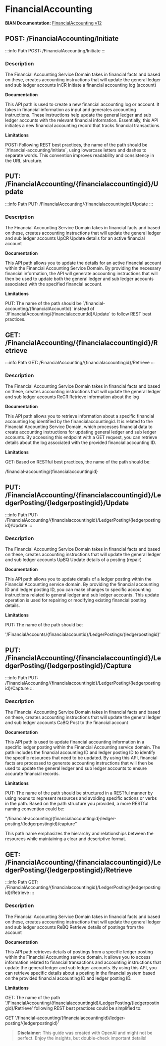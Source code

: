 # FinancialAccounting

**BIAN Documentation:** [FinancialAccounting v12](https://app.swaggerhub.com/apis/BIAN-3/FinancialAccounting/12.0.0)

## POST: /FinancialAccounting/Initiate

:::info Path
POST: /FinancialAccounting/Initiate
:::

### Description

The Financial Accounting Service Domain takes in financial facts and based on these\, creates accounting instructions that will update the general ledger and sub ledger accounts InCR Initiate a financial accounting log \(account\)

**Documentation**

This API path is used to create a new financial accounting log or account\. It takes in financial information as input and generates accounting instructions\. These instructions help update the general ledger and sub ledger accounts with the relevant financial information\. Essentially\, this API initiates a new financial accounting record that tracks financial transactions\.

**Limitations**

POST: Following REST best practices\, the name of the path should be \`/financial\-accounting/initiate\`\, using lowercase letters and dashes to separate words\. This convention improves readability and consistency in the URL structure\.

## PUT: /FinancialAccounting/\{financialaccountingid\}/Update

:::info Path
PUT: /FinancialAccounting/\{financialaccountingid\}/Update
:::

### Description

The Financial Accounting Service Domain takes in financial facts and based on these\, creates accounting instructions that will update the general ledger and sub ledger accounts UpCR Update details for an active financial account

**Documentation**

This API path allows you to update the details for an active financial account within the Financial Accounting Service Domain\. By providing the necessary financial information\, the API will generate accounting instructions that will then be used to update both the general ledger and sub ledger accounts associated with the specified financial account\.

**Limitations**

PUT: The name of the path should be \`/financial\-accounting/\{financialAccountId\}\` instead of \`/FinancialAccounting/\{financialaccountId\}/Update\` to follow REST best practices\.

## GET: /FinancialAccounting/\{financialaccountingid\}/Retrieve

:::info Path
GET: /FinancialAccounting/\{financialaccountingid\}/Retrieve
:::

### Description

The Financial Accounting Service Domain takes in financial facts and based on these\, creates accounting instructions that will update the general ledger and sub ledger accounts ReCR Retrieve information about the log

**Documentation**

This API path allows you to retrieve information about a specific financial accounting log identified by the financialaccountingid\. It is related to the Financial Accounting Service Domain\, which processes financial data to create accounting instructions for updating general ledger and sub ledger accounts\. By accessing this endpoint with a GET request\, you can retrieve details about the log associated with the provided financial accounting ID\.

**Limitations**

GET: Based on RESTful best practices\, the name of the path should be:

/financial\-accounting/\{financialaccountingid\}

## PUT: /FinancialAccounting/\{financialaccountingid\}/LedgerPosting/\{ledgerpostingid\}/Update

:::info Path
PUT: /FinancialAccounting/\{financialaccountingid\}/LedgerPosting/\{ledgerpostingid\}/Update
:::

### Description

The Financial Accounting Service Domain takes in financial facts and based on these\, creates accounting instructions that will update the general ledger and sub ledger accounts UpBQ Update details of a posting \(repair\)

**Documentation**

This API path allows you to update details of a ledger posting within the Financial Accounting service domain\. By providing the financial accounting ID and ledger posting ID\, you can make changes to specific accounting instructions related to general ledger and sub ledger accounts\. This update operation is used for repairing or modifying existing financial posting details\.

**Limitations**

PUT: The name of the path should be:

'/FinancialAccounts/\{financialaccountid\}/LedgerPostings/\{ledgerpostingid\}'

## PUT: /FinancialAccounting/\{financialaccountingid\}/LedgerPosting/\{ledgerpostingid\}/Capture

:::info Path
PUT: /FinancialAccounting/\{financialaccountingid\}/LedgerPosting/\{ledgerpostingid\}/Capture
:::

### Description

The Financial Accounting Service Domain takes in financial facts and based on these\, creates accounting instructions that will update the general ledger and sub ledger accounts CaBQ Post to the financial account

**Documentation**

This API path is used to update financial accounting information in a specific ledger posting within the Financial Accounting service domain\. The path includes the financial accounting ID and ledger posting ID to identify the specific resources that need to be updated\. By using this API\, financial facts are processed to generate accounting instructions that will then be used to update the general ledger and sub ledger accounts to ensure accurate financial records\.

**Limitations**

PUT: The name of the path should be structured in a RESTful manner by using nouns to represent resources and avoiding specific actions or verbs in the path\. Based on the path structure you provided\, a more RESTful naming convention could be:

"/financial\-accounting/\{financialaccountingid\}/ledger\-posting/\{ledgerpostingid\}/capture"

This path name emphasizes the hierarchy and relationships between the resources while maintaining a clear and descriptive format\.

## GET: /FinancialAccounting/\{financialaccountingid\}/LedgerPosting/\{ledgerpostingid\}/Retrieve

:::info Path
GET: /FinancialAccounting/\{financialaccountingid\}/LedgerPosting/\{ledgerpostingid\}/Retrieve
:::

### Description

The Financial Accounting Service Domain takes in financial facts and based on these\, creates accounting instructions that will update the general ledger and sub ledger accounts ReBQ Retrieve details of postings from the account

**Documentation**

This API path retrieves details of postings from a specific ledger posting within the Financial Accounting service domain\. It allows you to access information related to financial transactions and accounting instructions that update the general ledger and sub ledger accounts\. By using this API\, you can retrieve specific details about a posting in the financial system based on the provided financial accounting ID and ledger posting ID\.

**Limitations**

GET: The name of the path '/FinancialAccounting/\{financialaccountingid\}/LedgerPosting/\{ledgerpostingid\}/Retrieve' following REST best practices could be simplified to:

GET '/financial\-accounting/\{financialaccountingid\}/ledger\-posting/\{ledgerpostingid\}'

> **Disclaimer:** This guide was created with OpenAI and might not be perfect. Enjoy the insights, but double-check important details!
